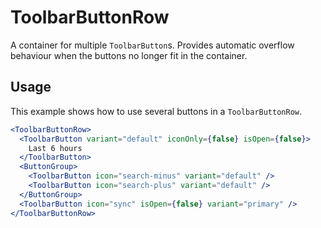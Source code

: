 
# ToolbarButtonRow

A container for multiple `ToolbarButton`s. Provides automatic overflow behaviour when the buttons no longer fit in the container.

## Usage

This example shows how to use several buttons in a `ToolbarButtonRow`.

```jsx
<ToolbarButtonRow>
  <ToolbarButton variant="default" iconOnly={false} isOpen={false}>
    Last 6 hours
  </ToolbarButton>
  <ButtonGroup>
    <ToolbarButton icon="search-minus" variant="default" />
    <ToolbarButton icon="search-plus" variant="default" />
  </ButtonGroup>
  <ToolbarButton icon="sync" isOpen={false} variant="primary" />
</ToolbarButtonRow>
```

<ArgTypes of={ToolbarButtonRow} />
